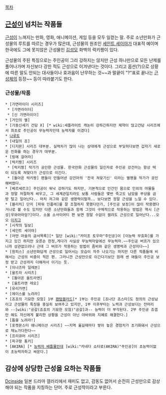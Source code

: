 [[목차]]

== [[근성]]이 넘치는 작품들 ==
[[근성]]이 느껴지는 만화, 영화, 애니메이션, 게임 등을 모두 일컫는 말. 주로 소년만화가 근성물의 루트를 따르는 경우가 많은데, 근성물의 원조인 [[세인트 세이야]]가 대표적 예이며 한국에도 그에 못지않은 근성물인 [[김성모]] 화백의 럭키짱이 있다.

근성물의 주된 특징으로는 주인공이 그리 강하지는 않지만 근성 하나만으로 모든 난제를 풀어나가며 자신보다 강한 적도 근성으로 이겨낸다는 것이다. 그리고 옵션(?)으로 상황에 따른 말도 안되는 대사들이나 효과음이 난무하는 것~~과 말끝이 "?"표로 끝나는 [[근성체]]의 등장~~ 등이 따라붙기도 한다.

=== 근성물/작품 ===
 * [가면라이더 시리즈]
  * [가면라이더]
  * [신 가면라이더]
 * [거인의 별]
 * [기동신세기 건담 X] [* wiki:새틀라이트 캐논이 강하긴하지만 제약이 많고건담 시리즈에서 최초로 주인공이 무능력자인데 능력자를 이겼다]
 * [[나루토]]
 * [내일의 죠]
 * [디지몬] 시리즈 대부분. 실력차가 많이 나는 상대에게 근성으로 부딫히다보면 갑자기 새로운 진화를 하는 경우가 대부분.
 * [링에 걸어라]
 * [럭키짱] 시리즈
  * [럭키짱] 작가가 공인한 근성물. 한국만화 근성물의 일인자로 주인공 강건마는 항상 떡이 되도록 쳐맞다가 근성으로 이긴다.
  * [돌아온 럭키짱] 팬들이 만들어낸 강건마의 '전국 쳐맞기신' 이라는 별명을 작가가 공인해버렸다.
 * [베르세르크] 주인공이 워낙 강하기도 하지만, 기본적으로 인간인 몸으로 인외의 마물들과 정말 처절하게 싸우고, 그 세계관일지라도 보통 사람들은 몇번 죽고도 남았을 부상을 금방 털고 일어난다.. 마치 저그와 같은 생명력이랄까.. 보다보면 정말 근성을 느낄 수 있다.
 * [블리치] 단지 [파워 인플레]를 잘 조절하지 못했다던가, [주인공 보정]이 많이 작용했다거나로 볼 수도 있지만 다른 소년만화들과 함께 그것이 구체적으로 작용하는 방법은 역시 [근성|우와아아앙?]이다. 소울 소사이어티 편 보면 정말 수없이 썰려도 근성으로 일어난다...오오 [[이치고]]
 * [시작의 일보]
 * [세인트 세이야]
 * [어떤 마술의 금서목록][* 일단 [wiki:"카미조 토우마"주인공]이 [이능력 무효화]를 가지고 있긴 하지만 오른손 한정,게다가 사실상 무능력자앞에선 무능력자.~~주인공 버프가 있으니까 상관없으려나 근데 그 버프가 작용하는 방법이 좀비와 같은 생명력과 근성이다~~]
 * [원피스] 소년만화답게 근성으로 일어서는 모습이 자주 나오기는 하지만 다른 작품들에 비해서는 근성의 비중이 적은 편. 그러니깐 근성만으로 이긴다기보단 원래 센 애들이 주인공 보정 받고 근성까지 더해져서 이기는 듯.
 * [이나즈마 일레븐]
 * [울트라 시리즈]
  * [돌아온 울트라맨]
  * [울트라맨 레오]
 * [유리가면]
 * [에이스를 노려라]
 * [죠죠의 기묘한 모험] 1부 [[팬텀블러드]][* 1부는 주인공 [죠나단 죠스타]도 정의의 근성남이고 근성물의 특징을 충실히 보여주고 있지만, 1부 이후부터는 노력과 근성보다는 잔머리와 --[wiki:"공갈(죠죠의 기묘한 모험)"공갈]과-- 능력이 더 부각된다. 2부 주인공 죠셉만 해도 자신에게 불리한 상황을 근성이 아닌 야바위와 지혜로 해결한다.]
 * [톱을 노려라!]
 * [포켓몬스터 애니메이션 시리즈] ~~지역 옮길때마다 쌓아 놓은 경험치가 초기화돼서 근성으로 재노가다한다~~
 * [프리큐어 시리즈]
 * [피구왕 통키]
 * [AKIRA] [* [[능력자 배틀물]]인데 [wiki:"카네다 쇼타로(AKIRA)"주인공]이 초능력이없이 초능력자하고 싸운다.]

== 감상에 상당한 근성을 요하는 작품들 ==
[[Dcinside]] 일본 드라마 갤러리에서 재미도 없고, 감동도 없어서 순전히 근성만으로 감상해야 되는 작품을 지칭하는 단어. 주로 근성작이라고 부른다.
